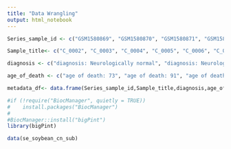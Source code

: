 ```yaml
---
title: "Data Wrangling"
output: html_notebook
---
```



```r
Series_sample_id <- c("GSM1580869", "GSM1580870", "GSM1580871", "GSM1580872", "GSM1580873", "GSM1580874", "GSM1580875", "GSM1580876", "GSM1580877", "GSM1580878", "GSM1580879", "GSM1580880", "GSM1580881", "GSM1580882", "GSM1580883", "GSM1580884", "GSM1580885", "GSM1580886", "GSM1580887", "GSM1580888", "GSM1580889", "GSM1580890", "GSM1580891", "GSM1580892", "GSM1580893", "GSM1580894", "GSM1580895", "GSM1580896", "GSM1580897", "GSM1580898", "GSM1580899", "GSM1580900", "GSM1580901", "GSM1580902", "GSM1580903", "GSM1580904", "GSM1580905", "GSM1580906", "GSM1580907", "GSM1580908", "GSM1580909", "GSM1580910", "GSM1580911", "GSM1580912", "GSM1580913", "GSM1580914", "GSM1580915", "GSM1580916")

Sample_title<- c("C_0002", "C_0003", "C_0004", "C_0005", "C_0006", "C_0008", "C_0009", "C_0010", "C_0011", "C_0012", "C_0013", "C_0014", "C_0015", "C_0016", "C_0017", "C_0018", "C_0019", "C_0020", "C_0021", "C_0022", "C_0023", "C_0024", "C_0025", "C_0026", "C_0029", "C_0031", "C_0032", "C_0033", "C_0035", "C_0036", "C_0037", "C_0038", "C_0039", "C_0050", "C_0053", "C_0060", "C_0061", "C_0062", "C_0065", "C_0069", "C_0070", "C_0071", "C_0075", "C_0076", "C_0077", "C_0081", "C_0082", "C_0083", "C_0087", "H_0001", "H_0002", "H_0003", "H_0005", "H_0006", "H_0007", "H_0008", "H_0009", "H_0010", "H_0012", "H_0013", "H_0539", "H_0657", "H_0658", "H_0681", "H_0695", "H_0700", "H_0726", "H_0740", "H_0750")

diagnosis <- c("diagnosis: Neurologically normal", "diagnosis: Neurologically normal", "diagnosis: Neurologically normal", "diagnosis: Neurologically normal", "diagnosis: Neurologically normal", "diagnosis: Neurologically normal", "diagnosis: Neurologically normal", "diagnosis: Neurologically normal", "diagnosis: Neurologically normal", "diagnosis: Neurologically normal", "diagnosis: Neurologically normal", "diagnosis: Neurologically normal", "diagnosis: Neurologically normal", "diagnosis: Neurologically normal", "diagnosis: Neurologically normal", "diagnosis: Neurologically normal", "diagnosis: Neurologically normal", "diagnosis: Neurologically normal", "diagnosis: Neurologically normal", "diagnosis: Neurologically normal", "diagnosis: Neurologically normal", "diagnosis: Neurologically normal", "diagnosis: Neurologically normal", "diagnosis: Neurologically normal", "diagnosis: Neurologically normal", "diagnosis: Neurologically normal", "diagnosis: Neurologically normal", "diagnosis: Neurologically normal", "diagnosis: Neurologically normal", "diagnosis: Neurologically normal", "diagnosis: Neurologically normal", "diagnosis: Neurologically normal", "diagnosis: Neurologically normal", "diagnosis: Neurologically normal", "diagnosis: Neurologically normal", "diagnosis: Neurologically normal", "diagnosis: Neurologically normal", "diagnosis: Neurologically normal", "diagnosis: Neurologically normal", "diagnosis: Neurologically normal", "diagnosis: Neurologically normal", "diagnosis: Neurologically normal", "diagnosis: Neurologically normal", "diagnosis: Neurologically normal", "diagnosis: Huntington's Disease", "diagnosis: Huntington's Disease", "diagnosis: Huntington's Disease", "diagnosis: Huntington's Disease", "diagnosis: Huntington's Disease", "diagnosis: Huntington's Disease", "diagnosis: Huntington's Disease", "diagnosis: Huntington's Disease", "diagnosis: Huntington's Disease", "diagnosis: Huntington's Disease", "diagnosis: Huntington's Disease", "diagnosis: Huntington's Disease", "diagnosis: Huntington's Disease", "diagnosis: Huntington's Disease", "diagnosis: Huntington's Disease", "diagnosis: Huntington's Disease", "diagnosis: Huntington's Disease", "diagnosis: Huntington's Disease", "diagnosis: Huntington's Disease", "diagnosis: Huntington's Disease", "diagnosis: Huntington's Disease")

age_of_death <- c("age of death: 73", "age of death: 91", "age of death: 82", "age of death: 97", "age of death: 86", "age of death: 91", "age of death: 81", "age of death: 79", "age of death: 63", "age of death: 66", "age of death: 69", "age of death: 79", "age of death: 61", "age of death: 58", "age of death: 70", "age of death: 66", "age of death: 73", "age of death: 60", "age of death: 76", "age of death: 61", "age of death: 62", "age of death: 69", "age of death: 61", "age of death: 88", "age of death: 93", "age of death: 53", "age of death: 57", "age of death: 43", "age of death: 46", "age of death: 40", "age of death: 44", "age of death: 57", "age of death: 80", "age of death: 74", "age of death: 69", "age of death: 76", "age of death: 78", "age of death: 87", "age of death: 86", "age of death: 54", "age of death: 68", "age of death: 106", "age of death: 52", "age of death: 46", "age of death: 36", "age of death: 55", "age of death: 57", "age of death: 66", "age of death: 64", "age of death: 55", "age of death: 69", "age of death: 71", "age of death: 48", "age of death: 40", "age of death: 72", "age of death: 43", "age of death: 68", "age of death: 59", "age of death: 68", "age of death: 57", "age of death: 54", "age of death: 61", "age of death: 48", "age of death: 69", "age of death: 55", "age of death: 50", "age of death: 50", "age of death: 75", "age of death: 53")

metadata_df<- data.frame(Series_sample_id,Sample_title,diagnosis,age_of_death)

```
```r
#if (!require("BiocManager", quietly = TRUE))
#    install.packages("BiocManager")
#
#BiocManager::install("bigPint")
library(bigPint)

data(se_soybean_cn_sub)

```
